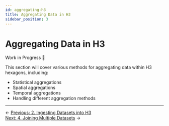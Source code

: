 ```yaml
---
id: aggregating-h3
title: Aggregating Data in H3
sidebar_position: 3
---
```


# Aggregating Data in H3

Work in Progress 🚧

This section will cover various methods for aggregating data within H3 hexagons, including:
- Statistical aggregations
- Spatial aggregations
- Temporal aggregations
- Handling different aggregation methods 

---

<div style={{ display: 'flex', justifyContent: 'space-between' }}>
  <div>← <a href="/deep-dives/hex/ingesting-h3">Previous: 2. Ingesting Datasets into H3</a></div>
  <div><a href="/deep-dives/hex/joining-h3">Next: 4. Joining Multiple Datasets</a> →</div>
</div> 
